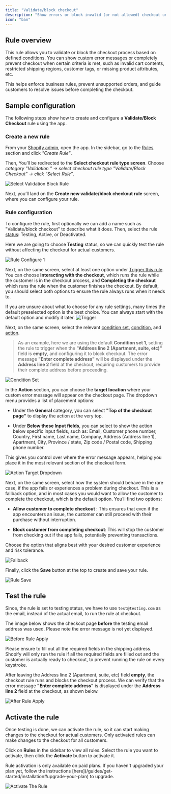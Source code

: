 ```yaml
---
title: "Validate/block checkout"
description: "Show errors or block invalid (or not allowed) checkout under given conditions."
icon: "ban"
---
```


## Rule overview

This rule allows you to validate or block the checkout process based on defined conditions. You can show custom error messages or completely prevent checkout when certain criteria is met, such as invalid cart contents, restricted shipping regions, customer tags, or missing product attributes, etc.

This helps enforce business rules, prevent unsupported orders, and guide customers to resolve issues before completing the checkout.

## Sample configuration

The following steps show how to create and configure a **Validate/Block Checkout** rule using the app.

### Create a new rule

From your [Shopify admin](/guides/get-started/installation#go-to-the-app), open the app. In the sidebar, go to the [Rules](/guides/get-started/quickstart#create-a-sample-rule) section and click _"Create Rule"_.

Then, You’ll be redirected to the **Select checkout rule type screen**. Choose _category "Validation " → select checkout rule type "Validate/Block Checkout" → click “Select Rule”_.

<img
  src="/images/essentials/validation/select-validation-block-rule.webp"
  alt="Select Validation Block Rule"
/>

Next, you’ll land on the **Create new validate/block checkout rule** screen, where you can configure your rule.

### Rule configuration

To configure the rule, first optionally we can add a name such as "Validate/block checkout" to describe what it does. Then, select the rule [status](/guides/get-started/concepts#status): Testing, Active, or Deactivated.

Here we are going to choose **Testing** status, so we can quickly test the rule without affecting the checkout for actual customers.

<img
  src="/images/essentials/validation/rule-configure-1-validation-block-rule.webp"
  alt="Rule Configure 1"
/>

Next, on the same screen, select at least one option under [Trigger this rule](/guides/get-started/concepts#trigger). You can choose **Interacting with the checkout**, which runs the rule while the customer is in the checkout process, and **Completing the checkout** which runs the rule when the customer finishes the checkout. By default, you should select both options to ensure the rule always runs when it needs to.

<Info>
  If you are unsure about what to choose for any rule settings, many times the
  default preselected option is the best choice. You can always start with the
  default option and modify it later.
</Info>

<img src="/images/concepts/trigger.webp" alt="Trigger" />

Next, on the same screen, select the relevant [condition set](/guides/get-started/concepts#condition-set), [condition](/guides/get-started/concepts#conditions-when), and [action](/guides/get-started/concepts#action-what).

> As an example, here we are using the default **Condition set 1**, setting the rule to trigger when the **"Address line 2 (Apartment, suite, etc)"** field is **empty**, and configuring it to block checkout. The error message **"Enter complete address"** will be displayed under the **Address line 2** field at the checkout, requiring customers to provide their complete address before proceeding.

<img
  src="/images/essentials/validation/condition-set-validation-block-rule.webp"
  alt="Condition Set"
/>

In the **Action** section, you can choose the **target location** where your custom error message will appear on the checkout page. The dropdown menu provides a list of placement options:

- Under the **General** category, you can select **"Top of the checkout page"** to display the action at the very top.

- Under **Below these Input fields**, you can select to show the action below specific input fields, such as: Email, Customer phone number, Country, First name, Last name, Company, Address (Address line 1), Apartment, City, Province / state, Zip code / Postal code, Shipping phone number.

This gives you control over where the error message appears, helping you place it in the most relevant section of the checkout form.

<img
  src="/images/essentials/validation/action-target-dropdown.webp"
  alt="Action Target Dropdown"
/>

Next, on the same screen, select how the system should behave in the rare case, if the app fails or experiences a problem during checkout. This is a fallback option, and in most cases you would want to allow the customer to complete the checkout, which is the default option. You’ll find two options:

- **Allow customer to complete checkout** : This ensures that even if the app encounters an issue, the customer can still proceed with their purchase without interruption.

- **Block customer from completing checkout**: This will stop the customer from checking out if the app fails, potentially preventing transactions.

Choose the option that aligns best with your desired customer experience and risk tolerance.

<img src="/images/concepts/fallback.webp" alt="Fallback" />

Finally, click the <b>Save</b> button at the top to create and save your rule.

<img src="/images/shared/save-rule.webp" alt="Rule Save" />

## Test the rule

Since, the rule is set to testing status, we have to use `test@testing.com` as the email, instead of the actual email, to run the rule at checkout.

<Warning>
  The image below shows the checkout page <b>before</b> the testing email
  address was used. Please note the error message is not yet displayed.
</Warning>

<img
  src="/images/essentials/validation/before-rule-apply-validation-block-rule.webp"
  alt="Before Rule Apply"
/>

<Note>
  Please ensure to fill out all the required fields in the shipping address.
  Shopify will only run the rule if all the required fields are filled out and
  the customer is actually ready to checkout, to prevent running the rule on
  every keystroke.
</Note>

After leaving the Address line 2 (Apartment, suite, etc) field **empty**, the checkout rule runs and blocks the checkout process. We can verify that the error message **"Enter complete address"** is displayed under the **Address line 2** field at the checkout, as shown below.

<img
  src="/images/essentials/validation/after-rule-apply-validation-block-rule.webp"
  alt="After Rule Apply"
/>

## Activate the rule

Once testing is done, we can activate the rule, so it can start making changes to the checkout for actual customers. Only activated rules can make changes to the checkout for all customers.

Click on **Rules** in the sidebar to view all rules. Select the rule you want to activate, then click the **Activate** button to activate it.

<Warning>
  Rule activation is only available on paid plans. If you haven't upgraded your
  plan yet, follow the instructions
  [here](/guides/get-started/installation#upgrade-your-plan) to upgrade.
</Warning>

<img
  src="/images/essentials/validation/activate-the-rule-validation-block-rule.webp"
  alt="Activate The Rule"
/>
